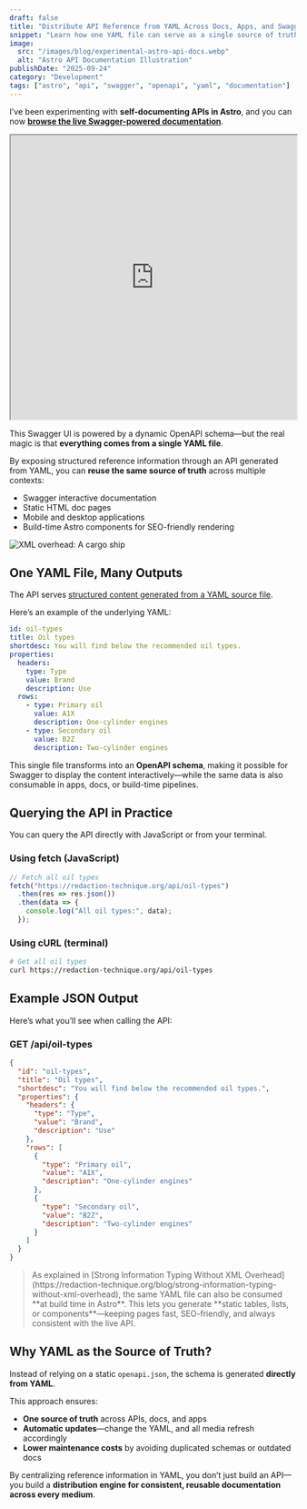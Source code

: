 ```yaml
---
draft: false
title: "Distribute API Reference from YAML Across Docs, Apps, and Swagger"
snippet: "Learn how one YAML file can serve as a single source of truth for APIs, powering Swagger docs, HTML documentation, and even mobile apps."
image:
  src: "/images/blog/experimental-astro-api-docs.webp"
  alt: "Astro API Documentation Illustration"
publishDate: "2025-09-24"
category: "Development"
tags: ["astro", "api", "swagger", "openapi", "yaml", "documentation"]
---
```


I’ve been experimenting with **self-documenting APIs in Astro**, and you can now [**browse the live Swagger-powered documentation**](https://redaction-technique.org/docs).

<iframe
  title="Redaction Technique Documentation"
  src="https://redaction-technique.org/docs"
  width="100%"
  height="500"
  style={{ border: 'none' }}
  loading="lazy"
></iframe>

This Swagger UI is powered by a dynamic OpenAPI schema—but the real magic is that **everything comes from a single YAML file**.  

By exposing structured reference information through an API generated from YAML, you can **reuse the same source of truth** across multiple contexts:  

- Swagger interactive documentation  
- Static HTML doc pages  
- Mobile and desktop applications  
- Build-time Astro components for SEO-friendly rendering  

![XML overhead: A cargo ship](/images/blog/experimental-astro-api-docs-large.webp)

## One YAML File, Many Outputs

The API serves [structured content generated from a YAML source file](https://redaction-technique.org/api/oil-types).  

Here’s an example of the underlying YAML:

```yaml
id: oil-types
title: Oil types
shortdesc: You will find below the recommended oil types.
properties:
  headers:
    type: Type
    value: Brand
    description: Use
  rows:
    - type: Primary oil
      value: A1X
      description: One-cylinder engines
    - type: Secondary oil
      value: B2Z
      description: Two-cylinder engines
````

This single file transforms into an **OpenAPI schema**, making it possible for Swagger to display the content interactively—while the same data is also consumable in apps, docs, or build-time pipelines.

## Querying the API in Practice

You can query the API directly with JavaScript or from your terminal.

### Using fetch (JavaScript)

```ts
// Fetch all oil types
fetch("https://redaction-technique.org/api/oil-types")
  .then(res => res.json())
  .then(data => {
    console.log("All oil types:", data);
  });
```

### Using cURL (terminal)

```bash
# Get all oil types
curl https://redaction-technique.org/api/oil-types
```

## Example JSON Output

Here’s what you’ll see when calling the API:

### GET /api/oil-types

```json
{
  "id": "oil-types",
  "title": "Oil types",
  "shortdesc": "You will find below the recommended oil types.",
  "properties": {
    "headers": {
      "type": "Type",
      "value": "Brand",
      "description": "Use"
    },
    "rows": [
      {
        "type": "Primary oil",
        "value": "A1X",
        "description": "One-cylinder engines"
      },
      {
        "type": "Secondary oil",
        "value": "B2Z",
        "description": "Two-cylinder engines"
      }
    ]
  }
}
```

<blockquote>
As explained in [Strong Information Typing Without XML Overhead](https://redaction-technique.org/blog/strong-information-typing-without-xml-overhead), the same YAML file can also be consumed **at build time in Astro**.  
This lets you generate **static tables, lists, or components**—keeping pages fast, SEO-friendly, and always consistent with the live API.
</blockquote>

## Why YAML as the Source of Truth?

Instead of relying on a static `openapi.json`, the schema is generated **directly from YAML**.

This approach ensures:

* **One source of truth** across APIs, docs, and apps
* **Automatic updates**—change the YAML, and all media refresh accordingly
* **Lower maintenance costs** by avoiding duplicated schemas or outdated docs

By centralizing reference information in YAML, you don’t just build an API—you build a **distribution engine for consistent, reusable documentation across every medium**.
